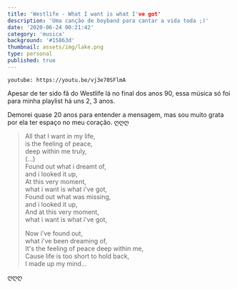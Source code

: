 ```yaml
---
title: 'Westlife - What I want is what I've got'
description: 'Uma canção de boyband para cantar a vida toda ;)'
date: '2020-06-24 00:21:42'
category: 'musica'
background: '#15863d'
thumbnail: assets/img/lake.png
type: personal
published: true
---
```


`youtube: https://youtu.be/vj3e70SFlmA`

Apesar de ter sido fã do Westlife lá no final dos anos 90, essa música só foi para minha playlist há uns 2, 3 anos. 

Demorei quase 20 anos para entender a mensagem, mas sou muito grata por ela ter espaço no meu coração. ღღღ

<blockquote>
All that I want in my life,<br/>
is the feeling of peace,<br/>
deep within me truly,<br/>
(...)<br/>
Found out what i dreamt of,<br/>
and i looked it up,<br/>
At this very moment,<br/>
what i want is what i've got,<br/>
Found out what was missing,<br/>
and i looked it up, <br/>
And at this very moment,<br/>
what i want is what i've got,<br/>

Now i've found out, <br/>
what i've been dreaming of,<br/>
It's the feeling of peace deep within me,<br/>
Cause life is too short to hold back,<br/>
I made up my mind... <br/>
</blockquote>

ღღღ